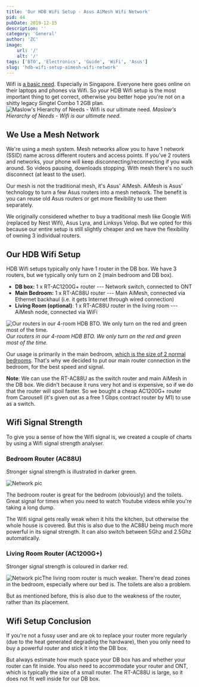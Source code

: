 ```yaml
---
title: 'Our HDB WiFi Setup - Asus AiMesh Wifi Network'
pid: 44
pubDate: 2019-12-15
description: ''
category: 'General'
author: 'ZC'
image:
    url: '/'
    alt: '/'
tags: ['BTO', 'Electronics', 'Guide', 'WiFi', 'Asus']
slug: 'hdb-wifi-setup-aimesh-wifi-network'
---
```


Wifi is [a basic need](https://www.studyfinds.org/food-shelter-wifi-study-says-free-internet-should-be-a-basic-human-right/). Especially in Singapore. Everyone here goes online on their laptops and phones via Wifi. So your HDB Wifi setup is the most important thing to get correct, otherwise you better hope you're not on a shitty legacy Singtel Combo 1 2GB plan. ![Maslow's Hierarchy of Needs - Wifi is our ultimate need.](./images/44_Iu9f1kf1.png) _Maslow's Hierarchy of Needs - Wifi is our ultimate need._

## We Use a Mesh Network

We're using a mesh system. Mesh networks allow you to have 1 network (SSID) name across different routers and access points. If you've 2 routers and networks, your phone will keep disconnecting/reconnecting if you walk around. So videos pausing, downloads stopping. With mesh there's no such disconnect (at least to the user).

Our mesh is not the traditional mesh, it's Asus' AiMesh. AiMesh is Asus' technology to turn a few Asus routers into a mesh network. The benefit is you can reuse old Asus routers or get more flexibility to use them separately.

We originally considered whether to buy a traditional mesh like Google Wifi (replaced by Nest Wifi), Asus Lyra, and Linksys Velop. But we opted for this because our entire setup is still slightly cheaper and we have the flexibility of owning 3 individual routers.

## Our HDB Wifi Setup

HDB Wifi setups typically only have 1 router in the DB box. We have 3 routers, but we typically only turn on 2 (main bedroom and DB box).

- **DB box:** 1 x RT-AC1200G+ router --- Network switch, connected to ONT
- **Main Bedroom:** 1 x RT-AC88U router --- Main AiMesh, connected via Ethernet backhaul (i.e. it gets Internet through wired connection)
- **Living Room (optional)**: 1 x RT-AC88U router in the living room --- AiMesh node, connected via WiFi

![Our routers in our 4-room HDB BTO. We only turn on the red and green most of the time.](./images/44_router_1-1.png) _Our routers in our 4-room HDB BTO. We only turn on the red and green most of the time._

Our usage is primarily in the main bedroom, [which is the size of 2 normal bedrooms](https://btonomics.com/renovation/our-clean-bto-home-design/). That's why we decided to put our main router connection in the bedroom, for the best speed and signal.

**Note**: We can use the RT-AC88U as the switch router and main AiMesh in the DB box. We didn't because it runs very hot and is expensive, so if we do that the router will spoil faster. So we bought a cheap AC1200G+ router from Carousell (it's given out as a free 1 Gbps contract router by M1) to use as a switch.

## Wifi Signal Strength

To give you a sense of how the Wifi signal is, we created a couple of charts by using a Wifi signal strength analyser.

### Bedroom Router (AC88U)

Stronger signal strength is illustrated in darker green.

![Network pic](./images/44_router_green-1.png)

The bedroom router is great for the bedroom (obviously) and the toilets. Great signal for times when you need to watch Youtube videos while you're taking a long dump.

The Wifi signal gets really weak when it hits the kitchen, but otherwise the whole house is covered. But this is also due to the AC88U being much more powerful in its signal strength. It can also switch between 5Ghz and 2.5Ghz automatically.

### Living Room Router (AC1200G+)

Stronger signal strength is coloured in darker red.

![Network pic](./images/44_router_red-1.png)The living room router is much weaker. There're dead zones in the bedroom, especially where our bed is. The toilets are also a problem.

But as mentioned before, this is also due to the weakness of the router, rather than its placement.

## Wifi Setup Conclusion

If you're not a fussy user and are ok to replace your router more regularly (due to the heat generated degrading the hardware), then you only need to buy a powerful router and stick it into the DB box.

But always estimate how much space your DB box has and whether your router can fit inside. You also need to accommodate your router and ONT, which is typically the size of a small router. The RT-AC88U is large, so it does not fit well inside for our DB box.
